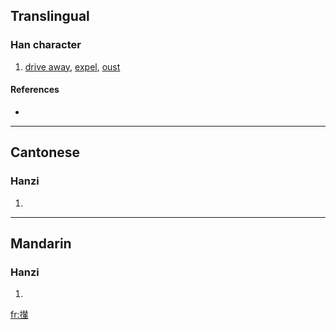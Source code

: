 {{see|撵}}
==Translingual==

===Han character===
{{Han char|rn=64|rad=手|as=15|sn=18|four=5505<sub>3</sub>|canj=手手人十 (QQOJ)}}

# [[drive away]], [[expel]], [[oust]]

====References====
* {{Han ref|kx=0462.161|dkj=12944|dj=0811.170|hdz=31978.080|uh=6506|ud=25862|bh=C25B|bd=49755}}

----

==Cantonese==

===Hanzi===
{{yue-hanzi|jyut=|y=lin5}}

# {{defn|Cantonese}}

----

==Mandarin==

===Hanzi===
{{cmn-hanzi|sim=撵|pin=[[niǎn]] ([[nian3]])|wg=nien<sup>3</sup>}}

# {{defn|Mandarin}}

[[fr:攆]]